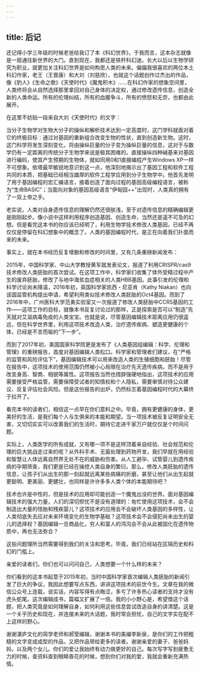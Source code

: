 ```yaml
---
---
---
```

title: 后记
---



还记得小学三年级的时候老爸给我订了本《科幻世界》，于我而言，这本杂志就像是一扇通往新世界的大门。直到现在，我都还是铁杆科幻迷。长大以后以生物学研究为职业，就更加关注科幻世界是如何构思人类的未来。偏偏我很喜欢的两位本土科幻作家，老王（王晋康）和大刘（刘慈欣），也就这个话题创作过杰出的作品，像《豹人》《生命之歌》《天使时代》《魔鬼积木》……在科幻作家的想象空间里，人类终将会从自然选择那里拿回对自己身体的决定权，通过修改遗传信息，创造全新的人类命运。所有的伦理纠结，所有的血腥争斗，所有的愤怒和无奈，也都由此展开。

在这里不妨贴一段来自大刘《天使时代》的文字：

当分子生物学对生物大分子的操纵和解析技术达到一定高度时，这门学科就面对着它的终极目标：通过对基因的重新组合改变生物的性状，直到创造新生物。这时，这门科学将发生深刻变化，将由操纵巨量的分子变为操纵巨量的信息，这对于与数学仍有一定距离的传统分子生物学来说是极其困难的。直接操纵四种碱基来对基因进行编码，使其产生预期的生物体，就如同用0和1直接编程产生Windows XP一样不可想象。依塔最早敏锐地意识到这一点，他深刻地揭示出了基因工程和软件工程共同的本质，把基础已经相当雄厚的软件工程学应用到分子生物学中。他首先发明了用于基因编程的宏汇编语言，接着创造了面向过程的基因高级编程语言，被称为“生命BASIC”；当面向对象的基因高级语言“伊甸园++”出现时，人类真的拥有了一双上帝之手。

老实说，人类对自身遗传信息的理解仍然还很肤浅，至于对遗传信息的精确编辑更是刚刚起步。像小说中这样利用程序创造基因、创造生命，当然还是遥不可及的幻想。但是看完这本书的你应该已经明了，利用生物学技术修改人类基因，已经不再仅仅是停留在科幻想象中的概念了。人类的基因编程时代，是正在向着我们扑面而来的未来。

事实上，就在本书经历反复增删和修改的时间里，又有几条重磅新闻发布：

2015年，中国科学家、中山大学教授黄军就发表论文，报道了利用CRISPR/cas9技术修改人类胚胎的首次尝试。在这项工作中，科学家们收集了体外受精过程中产生的废弃胚胎，修改了与地中海贫血症相关的人类HBB基因。此事引发的伦理和科学讨论尚未降温，2016年初，英国科学家凯西・尼亚肯（Kathy Niakan）也向该国监管机构提出申请，希望利用类似技术修改人类胚胎的Oct4基因。而到了2016年中，广州医科大学范勇实验室又一次报道了修改人类胚胎中CCR5基因的工作——这项工作的目标，就像本书反复讨论过的那样，正是探索是否可以“制造”先天就对艾滋病毒免疫的人类宝宝。也就是说，尽管基因编辑技术距离应用仍很遥远，但在科学世界里，利用这项技术改造人类，治疗遗传疾病、塑造更健康的个体，已经是不言而喻的“下一步”。

而到了2017年初，美国国家科学院更是发布了《人类基因组编辑：科学、伦理和管理》的重磅报告，首度对基因编辑人类松口。科学家和管理者们建议，在“严格的监管和风险评估下”，基因编辑技术可以用来改造人类的生殖细胞和胚胎！尽管在报告中，这项技术的使用范围仍然被小心局限在治疗先天遗传疾病，而不是用于改变身高、智商、相貌等属性。这项报告当然也措辞强硬地指出，这项技术的应用需要接受严格监管，需要保障受试者的知情权和个人隐私，需要审慎对待公众建议、反复评估社会风险。但是这份报告的出炉，仍然标志着基因编程时代的大幕终于拉开了。

看完本书的读者们，相信这一点早在你们意料之中。毕竟，拥有更健康的身体，更美好的生活，是我们每个人与生俱来的本能和期望。当一项技术被反复证明安全无害，又切切实实可以改善我们的生活时，期待它走进千家万户就仅仅是个时间问题。

实际上，人类医学的所有成就，又有哪一项不是这样顶着来自经验、社会规范和伦理的巨大挑战走过来的呢？从外科手术、无菌处理到药物开发，我们早就在用经验和智慧让人体远离自然界无处不在的威胁和伤害。从人工避孕、试管婴儿到遗传疾病的孕期筛查，我们更是已经在操控人类自身的繁衍。那么，修改人类胚胎的遗传信息，让孩子们从出生的那一刻起就远离某些病痛的折磨，甚至让他们从出生起就更聪明、更美丽、更健壮，也同样是许许多多人类个体的本能期待吧？

技术也许是中性的，但是技术的应用却可能创造一个魔鬼出没的世界。面对基因编辑技术的强大力量，人们的深切担忧不是没有道理的：匆忙使用这项技术，会不会制造出大量的怪胎和残疾婴儿？这项技术的应用会不会破坏人类基因的多样性，让人类彻底失去应对未来环境变化的生物学基础？这项技术会不会侵犯尚未出生的婴儿的选择权？基因编辑一旦商品化，穷人和富人的鸿沟会不会从此被固化在遗传物质中，再也无法弥合？

这些问题理所当然需要得到我们的关注和思考。毕竟，我们已经站在区隔历史和科幻的门槛上。

亲爱的读者们，你们也可以问问自己，人类想要一个什么样的未来？

你们看到的这本书起意于2015年初，当时中国科学家首次编辑人类胚胎的新闻引发了巨大的争议，我因此想要写点东西，讲讲这项技术的前世今生。文章在我的微信公众号上连载，说实话，内容写得有点晦涩，多亏了许多热心读者的支持才没有虎头蛇尾。这次编辑成书，篇幅又扩展了一倍。我的小小野心是，希望借这个话题，把人类究竟是如何理解自身，如何利用这些信息尝试改造自身的讲清楚。这是一个关乎历史和现在，并连接未来的大话题，我时常会担忧，自己的文字实在配不上这样的野心。

谢谢湛庐文化的简学老师和郝莹编辑，谢谢本书的美编李新泉，是你们的工作把粗糙的文字变成成型的作品，又把作品带给更多的读者。谢谢亲爱的妻子、爸爸妈妈，以及两个女儿。你们的爱让我始终有动力做更好的自己。每次写字写到疲惫无力的时候，查资料查到眼睛昏花的时候，想到你们对我的爱，我就会重新充满热情。
